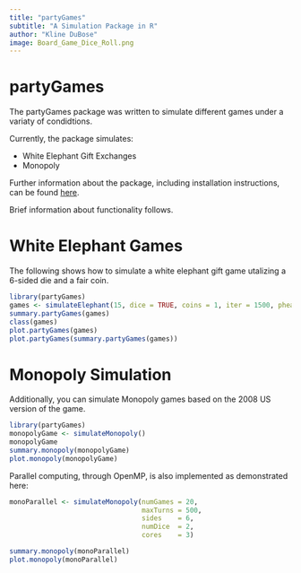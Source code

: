```yaml
---
title: "partyGames"
subtitle: "A Simulation Package in R"
author: "Kline DuBose"
image: Board_Game_Dice_Roll.png
---
```


# partyGames

The partyGames package was written to simulate different games under a variaty of condidtions. 

Currently, the package simulates:

- White Elephant Gift Exchanges
- Monopoly

Further information about the package, including installation instructions, can be found [here](https://github.com/KPDuBose/partyGames).

Brief information about functionality follows.

# White Elephant Games

The following shows how to simulate a white elephant gift game utalizing a 6-sided die and a fair coin.

```r
library(partyGames)
games <- simulateElephant(15, dice = TRUE, coins = 1, iter = 1500, pheads = 0.5, sides = 6, numDice = 1)
summary.partyGames(games)
class(games)
plot.partyGames(games)
plot.partyGames(summary.partyGames(games))
```

# Monopoly Simulation

Additionally, you can simulate Monopoly games based on the 2008 US version of the game. 

```r

library(partyGames)
monopolyGame <- simulateMonopoly()
monopolyGame
summary.monopoly(monopolyGame)
plot.monopoly(monopolyGame)

```

Parallel computing, through OpenMP, is also implemented as demonstrated here:

```r
monoParallel <- simulateMonopoly(numGames = 20, 
                                 maxTurns = 500, 
                                 sides    = 6, 
                                 numDice  = 2, 
                                 cores    = 3)

summary.monopoly(monoParallel)
plot.monopoly(monoParallel)
```

